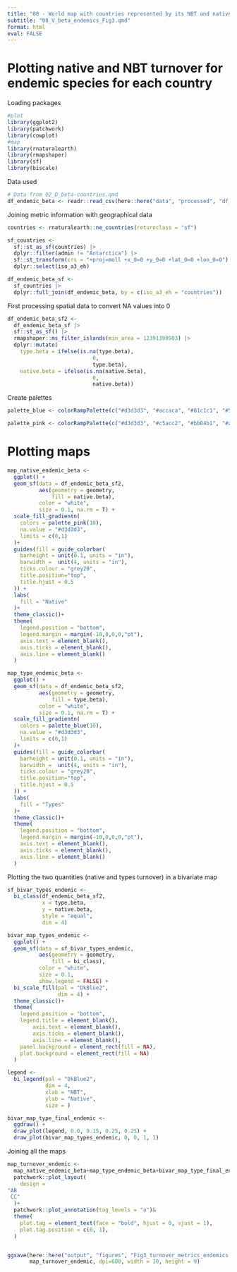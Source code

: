 ```yaml
---
title: "08 - World map with countries represented by its NBT and native turnover for endemic species"
subtitle: "08_V_beta_endemics_Fig3.qmd"
format: html
eval: FALSE
---
```


# Plotting native and NBT turnover for endemic species for each country

Loading packages

```r
#plot
library(ggplot2)
library(patchwork)
library(cowplot)
#map
library(rnaturalearth)
library(rmapshaper)
library(sf)
library(biscale)
```

Data used

```r
# Data from 02_D_beta-countries.qmd
df_endemic_beta <- readr::read_csv(here::here("data", "processed", "df_endemic_beta.csv"))
```

Joining metric information with geographical data

```r
countries <- rnaturalearth::ne_countries(returnclass = "sf")

sf_countries <-
  sf::st_as_sf(countries) |>
  dplyr::filter(admin != "Antarctica") |>
  sf::st_transform(crs = "+proj=moll +x_0=0 +y_0=0 +lat_0=0 +lon_0=0") |> 
  dplyr::select(iso_a3_eh)

df_endemic_beta_sf <-
  sf_countries |>
  dplyr::full_join(df_endemic_beta, by = c(iso_a3_eh = "countries"))

```

First processing spatial data to convert NA values into 0

```r
df_endemic_beta_sf2 <- 
  df_endemic_beta_sf |> 
  sf::st_as_sf() |> 
  rmapshaper::ms_filter_islands(min_area = 12391399903) |> 
  dplyr::mutate(
    type.beta = ifelse(is.na(type.beta), 
                           0, 
                           type.beta),
    native.beta = ifelse(is.na(native.beta), 
                           0, 
                           native.beta))
```

Create palettes

```r
palette_blue <- colorRampPalette(c("#d3d3d3", "#accaca", "#81c1c1", "#52b6b6"))

palette_pink <- colorRampPalette(c("#d3d3d3", "#c5acc2", "#bb84b1", "#ac5a9c"))

```

# Plotting maps

```r
map_native_endemic_beta <- 
  ggplot() +
  geom_sf(data = df_endemic_beta_sf2,
          aes(geometry = geometry,
              fill = native.beta),
          color = "white",
          size = 0.1, na.rm = T) +
  scale_fill_gradientn(
    colors = palette_pink(10),
    na.value = "#d3d3d3",
    limits = c(0,1)
  )+
  guides(fill = guide_colorbar(
    barheight = unit(0.1, units = "in"),
    barwidth =  unit(4, units = "in"),
    ticks.colour = "grey20",
    title.position="top", 
    title.hjust = 0.5
  )) +
  labs(
    fill = "Native"
  )+
  theme_classic()+
  theme(
    legend.position = "bottom",
    legend.margin = margin(-10,0,0,0,"pt"),
    axis.text = element_blank(),  
    axis.ticks = element_blank(),
    axis.line = element_blank()
  ) 

map_type_endemic_beta <- 
  ggplot() +
  geom_sf(data = df_endemic_beta_sf2,
          aes(geometry = geometry,
              fill = type.beta),
          color = "white",
          size = 0.1, na.rm = T) +
  scale_fill_gradientn(
    colors = palette_blue(10),
    na.value = "#d3d3d3",
    limits = c(0,1)
  )+
  guides(fill = guide_colorbar(
    barheight = unit(0.1, units = "in"),
    barwidth =  unit(4, units = "in"),
    ticks.colour = "grey20",
    title.position="top", 
    title.hjust = 0.5
  )) +
  labs(
    fill = "Types"
  )+
  theme_classic()+
  theme(
    legend.position = "bottom",
    legend.margin = margin(-10,0,0,0,"pt"),
    axis.text = element_blank(),  
    axis.ticks = element_blank(),
    axis.line = element_blank()
  ) 
```

Plotting the two quantities (native and types turnover) in a bivariate map

```r
sf_bivar_types_endemic <-
  bi_class(df_endemic_beta_sf2, 
           x = type.beta, 
           y = native.beta, 
           style = "equal",
           dim = 4)

bivar_map_types_endemic <- 
  ggplot() +
  geom_sf(data = sf_bivar_types_endemic, 
          aes(geometry = geometry,
              fill = bi_class), 
          color = "white",
          size = 0.1, 
          show.legend = FALSE) +
  bi_scale_fill(pal = "DkBlue2", 
                dim = 4) +
  theme_classic()+
  theme(
    legend.position = "bottom",
    legend.title = element_blank(),
        axis.text = element_blank(),  
        axis.ticks = element_blank(),
        axis.line = element_blank(),
    panel.background = element_rect(fill = NA),
    plot.background = element_rect(fill = NA)
  ) 

legend <-
  bi_legend(pal = "DkBlue2",
            dim = 4,
            xlab = "NBT",
            ylab = "Native",
            size = )

bivar_map_type_final_endemic <- 
  ggdraw() +
  draw_plot(legend, 0.0, 0.15, 0.25, 0.25) +
  draw_plot(bivar_map_types_endemic, 0, 0, 1, 1)

```

Joining all the maps 

```r
map_turnover_endemic <-
  map_native_endemic_beta+map_type_endemic_beta+bivar_map_type_final_endemic+
  patchwork::plot_layout(
    design = 
"AB
 CC"
  )+
  patchwork::plot_annotation(tag_levels = "a")&
  theme(
    plot.tag = element_text(face = "bold", hjust = 0, vjust = 1),
    plot.tag.position = c(0, 1),
  )


ggsave(here::here("output", "figures", "Fig3_turnover_metrics_endemics.png"),
       map_turnover_endemic, dpi=600, width = 10, height = 9)

```